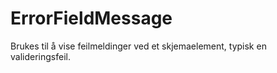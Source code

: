 
<Meta of={ErrorFieldMessageStories} />

# ErrorFieldMessage

Brukes til å vise feilmeldinger ved et skjemaelement, typisk en valideringsfeil.

<Canvas of={ErrorFieldMessageStories.Standard} />
<Controls of={ErrorFieldMessageStories.Standard}/>
